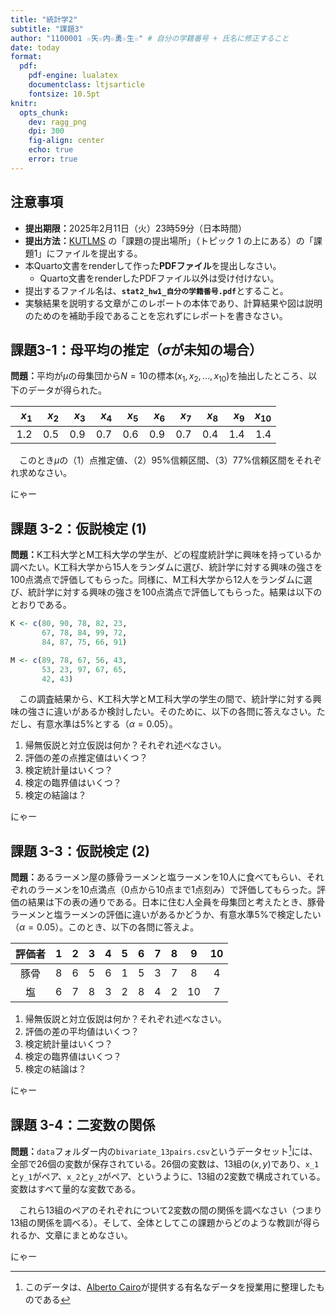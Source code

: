 ```yaml
---
title: "統計学2"
subtitle: "課題3"
author: "1100001 ☆矢☆内☆勇☆生☆" # 自分の学籍番号 + 氏名に修正すること
date: today
format:
  pdf:
    pdf-engine: lualatex
    documentclass: ltjsarticle
    fontsize: 10.5pt
knitr: 
  opts_chunk: 
    dev: ragg_png
    dpi: 300
    fig-align: center
    echo: true
    error: true
---
```


## 注意事項

- **提出期限：**2025年2月11日（火）23時59分（日本時間）
- **提出方法：**[KUTLMS](https://lms.kochi-tech.ac.jp/course/view.php?id=2797) の「課題の提出場所」（トピック 1 の上にある）の「課題1」にファイルを提出する。
- 本Quarto文書をrenderして作った**PDFファイル**を提出しなさい。
  - Quarto文書をrenderしたPDFファイル以外は受け付けない。
- 提出するファイル名は、**`stat2_hw1_自分の学籍番号.pdf`**とすること。
- 実験結果を説明する文章がこのレポートの本体であり、計算結果や図は説明のためのを補助手段であることを忘れずにレポートを書きなさい。

\clearpage

## 課題3-1：母平均の推定（$\sigma$が未知の場合）

**問題：**平均が$\mu$の母集団から$N=10$の標本$(x_1, x_2, \dots, x_{10})$を抽出したところ、以下のデータが得られた。

|$x_1$ |  $x_2$ |  $x_3$ | $x_4$ | $x_5$ | $x_6$ | $x_7$ | $x_8$ | $x_9$ | $x_{10}$ |
| --: | --: |  --: |  --: |  --: |  --: |  --: |  --: |  --: |  --: |  
| 1.2 | 0.5 | 0.9 | 0.7 | 0.6 | 0.9 | 0.7 | 0.4 | 1.4 | 1.4 | 

　このとき$\mu$の（1）点推定値、（2）95%信頼区間、（3）77%信頼区間をそれぞれ求めなさい。

<!-- この行の下から課題3-1のコードおよび文章を入れる。 -->

にゃー

<!-- この行の上まで課題3-1のコードおよび文章を入れる。 -->

\clearpage

## 課題 3-2：仮説検定 (1)

**問題：**K工科大学とM工科大学の学生が、どの程度統計学に興味を持っているか調べたい。K工科大学から15人をランダムに選び、統計学に対する興味の強さを100点満点で評価してもらった。同様に、M工科大学から12人をランダムに選び、統計学に対する興味の強さを100点満点で評価してもらった。結果は以下のとおりである。

```r
K <- c(80, 90, 78, 82, 23,
       67, 78, 84, 99, 72,
       84, 87, 75, 66, 91)

M <- c(89, 78, 67, 56, 43, 
       53, 23, 97, 67, 65, 
       42, 43)
```

　この調査結果から、K工科大学とM工科大学の学生の間で、統計学に対する興味の強さに違いがあるか検討したい。そのために、以下の各問に答えなさい。ただし、有意水準は5%とする（$\alpha = 0.05$）。

1. 帰無仮説と対立仮説は何か？それぞれ述べなさい。
1. 評価の差の点推定値はいくつ？
1. 検定統計量はいくつ？
1. 検定の臨界値はいくつ？
1. 検定の結論は？

<!-- この行の下から課題3-2のコードおよび文章を入れる。 -->

にゃー

<!-- この行の上まで課題3-2のコードおよび文章を入れる。 -->

\clearpage

## 課題 3-3：仮説検定 (2)

**問題：**あるラーメン屋の豚骨ラーメンと塩ラーメンを10人に食べてもらい、それぞれのラーメンを10点満点（0点から10点まで1点刻み）で評価してもらった。評価の結果は下の表の通りである。日本に住む人全員を母集団と考えたとき、豚骨ラーメンと塩ラーメンの評価に違いがあるかどうか、有意水準5%で検定したい（$\alpha = 0.05$）。このとき、以下の各問に答えよ。

| 評価者|1|2|3|4|5|6|7|8| 9|10|
| :---: |:---: |:---: |:---: |:---: |:---: |:---: |:---: |:---: |:---: |:---: |
| 豚骨  |8|6|5|6|1|5|3|7| 8| 4|
| 塩    |6|7|8|3|2|8|4|2|10| 7|

1. 帰無仮説と対立仮説は何か？それぞれ述べなさい。
1. 評価の差の平均値はいくつ？
1. 検定統計量はいくつ？
1. 検定の臨界値はいくつ？
1. 検定の結論は？

<!-- この行の下から課題3-3のコードおよび文章を入れる。 -->

にゃー

<!-- この行の上まで課題3-3のコードおよび文章を入れる。 -->

\clearpage

## 課題 3-4：二変数の関係

**問題：**`data`フォルダー内の`bivariate_13pairs.csv`というデータセット[^dataset]には、全部で26個の変数が保存されている。26個の変数は、13組の$(x, y)$であり、`x_1`と`y_1`がペア、`x_2`と`y_2`がペア、というように、13組の2変数で構成されている。変数はすべて量的な変数である。

　これら13組のペアのそれぞれについて2変数の間の関係を調べなさい（つまり13組の関係を調べる）。そして、全体としてこの課題からどのような教訓が得られるか、文章にまとめなさい。

[^dataset]: このデータは、[Alberto Cairo](https://albertocairo.com/)が提供する有名なデータを授業用に整理したものである

<!-- この行の下から課題3-4のコードおよび文章を入れる。 -->

にゃー

<!-- この行の上まで課題3-4のコードおよび文章を入れる。 -->
